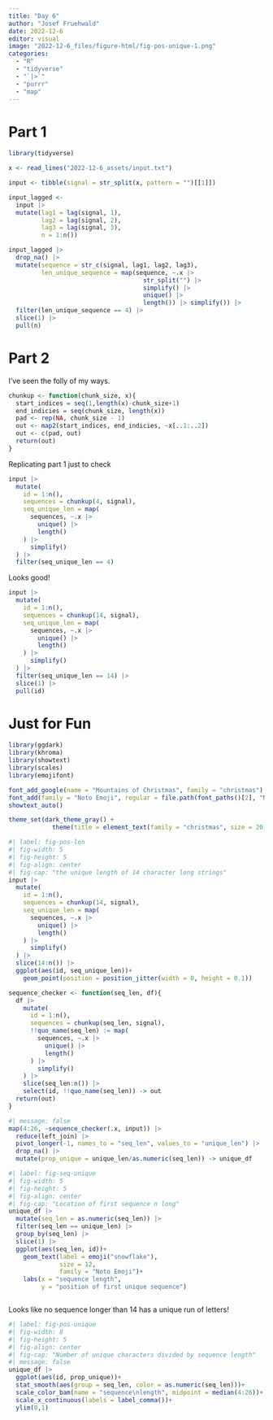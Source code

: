 ```yaml
---
title: "Day 6"
author: "Josef Fruehwald"
date: 2022-12-6
editor: visual
image: "2022-12-6_files/figure-html/fig-pos-unique-1.png"
categories:
  - "R"
  - "tidyverse"
  - "`|>`"
  - "purrr"
  - "map"
---
```


# Part 1

```r
library(tidyverse)
```

```r
x <- read_lines("2022-12-6_assets/input.txt")
```

```r
input <- tibble(signal = str_split(x, pattern = "")[[1]])
```

```r
input_lagged <- 
  input |>
  mutate(lag1 = lag(signal, 1),
         lag2 = lag(signal, 2),
         lag3 = lag(signal, 3),
         n = 1:n())
```

```r
input_lagged |>
  drop_na() |>
  mutate(sequence = str_c(signal, lag1, lag2, lag3),
         len_unique_sequence = map(sequence, ~.x |> 
                                     str_split("") |>
                                     simplify() |>
                                     unique() |>
                                     length()) |> simplify()) |> 
  filter(len_unique_sequence == 4) |>
  slice(1) |>
  pull(n)
```

# Part 2

I've seen the folly of my ways.

```r
chunkup <- function(chunk_size, x){
  start_indices = seq(1,length(x)-chunk_size+1)
  end_indicies = seq(chunk_size, length(x))
  pad <- rep(NA, chunk_size - 1)
  out <- map2(start_indices, end_indicies, ~x[..1:..2])
  out <- c(pad, out)
  return(out)
}
```

Replicating part 1 just to check

```r
input |>
  mutate(
    id = 1:n(),
    sequences = chunkup(4, signal),
    seq_unique_len = map(
      sequences, ~.x |> 
        unique() |>  
        length()
    ) |> 
      simplify()
  ) |>
  filter(seq_unique_len == 4)
```

Looks good!

```r
input |>
  mutate(
    id = 1:n(),
    sequences = chunkup(14, signal),
    seq_unique_len = map(
      sequences, ~.x |> 
        unique() |>  
        length()
    ) |> 
      simplify()
  ) |>
  filter(seq_unique_len == 14) |>
  slice(1) |>
  pull(id)
```

# Just for Fun

```r
library(ggdark)
library(khroma)
library(showtext)
library(scales)
library(emojifont)

font_add_google(name = "Mountains of Christmas", family = "christmas")
font_add(family = "Noto Emoji", regular = file.path(font_paths()[2], "NotoEmoji-VariableFont_wght.ttf"))
showtext_auto()

theme_set(dark_theme_gray() + 
            theme(title = element_text(family = "christmas", size = 20)))
```

```r
#| label: fig-pos-len
#| fig-width: 5
#| fig-height: 5
#| fig-align: center
#| fig-cap: "the unique length of 14 character long strings"
input |>
  mutate(
    id = 1:n(),
    sequences = chunkup(14, signal),
    seq_unique_len = map(
      sequences, ~.x |> 
        unique() |>  
        length()
    ) |> 
      simplify()
  ) |>
  slice(14:n()) |>
  ggplot(aes(id, seq_unique_len))+
    geom_point(position = position_jitter(width = 0, height = 0.1))
```

```r
sequence_checker <- function(seq_len, df){
  df |>
    mutate(
      id = 1:n(),
      sequences = chunkup(seq_len, signal),
      !!quo_name(seq_len) := map(
        sequences, ~.x |> 
          unique() |>  
          length()
      ) |> 
        simplify()
    ) |>
    slice(seq_len:n()) |>
    select(id, !!quo_name(seq_len)) -> out
  return(out)
}
```

```r
#| message: false
map(4:26, ~sequence_checker(.x, input)) |>
  reduce(left_join) |>
  pivot_longer(-1, names_to = "seq_len", values_to = "unique_len") |>
  drop_na() |>
  mutate(prop_unique = unique_len/as.numeric(seq_len)) -> unique_df
```

```r
#| label: fig-seq-unique
#| fig-width: 5
#| fig-height: 5
#| fig-align: center
#| fig-cap: "Location of first sequence n long"
unique_df |>
  mutate(seq_len = as.numeric(seq_len)) |>
  filter(seq_len == unique_len) |>
  group_by(seq_len) |>
  slice(1) |>
  ggplot(aes(seq_len, id))+
    geom_text(label = emoji("snowflake"), 
              size = 12, 
              family = "Noto Emoji")+
    labs(x = "sequence length",
         y = "position of first unique sequence")



```

Looks like no sequence longer than 14 has a unique run of letters!

```r
#| label: fig-pos-unique
#| fig-width: 8
#| fig-height: 5
#| fig-align: center
#| fig-cap: "Number of unique characters divided by sequence length"
#| message: false
unique_df |>
  ggplot(aes(id, prop_unique))+
  stat_smooth(aes(group = seq_len, color = as.numeric(seq_len)))+
  scale_color_bam(name = "sequence\nlength", midpoint = median(4:26))+
  scale_x_continuous(labels = label_comma())+
  ylim(0,1)
```
